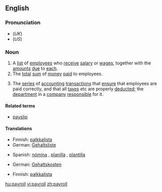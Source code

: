 ==English==

===Pronunciation===
*(''UK'') {{IPA|/ˈpeɪɹəʊl/}}
*(''US'') {{IPA|/ˈpeɪɹoʊl/}}

{{wikipedia}}
===Noun===
{{en-noun}}

# A [[list]] of [[employee]]s who [[receive]] [[salary]] or [[wages]], together with the [[amount]]s [[due]] to [[each]].
# The [[total]] [[sum]] of [[money]] [[paid]] to employees.
#{{computing}} The [[series]] of [[accounting]] [[transaction]]s that [[ensure]] that employees are paid correctly, and that all [[taxes]] etc are properly [[deducted]]; the [[department]] in a [[company]] [[responsible]] for it.

====Related terms====
* [[payslip]]

====Translations====
{{trans-top|list of employees who receive salary or wages, together with the amounts due to each}}
* Finnish: [[palkkalista]]
* German: [[Gehaltsliste]] {{f}}
{{trans-mid}}
* Spanish: [[nómina]] {{f}} {{italbrac|Latin America}}, [[planilla]] {{f}} {{italbrac|Central America}}, [[plantilla]] {{f}} {{italbrac|Spain}}
{{trans-bottom}}

{{trans-top|total sum of money paid to employees}}
* German: [[Gehaltskosten]] {{f}}
{{trans-mid}}
{{trans-bottom}}

{{trans-top|series of accounting transactions that ensure that employees are paid correctly}}
* Finnish: [[palkkalista]]
{{trans-mid}}
{{trans-bottom}}

[[hu:payroll]]
[[vi:payroll]]
[[zh:payroll]]